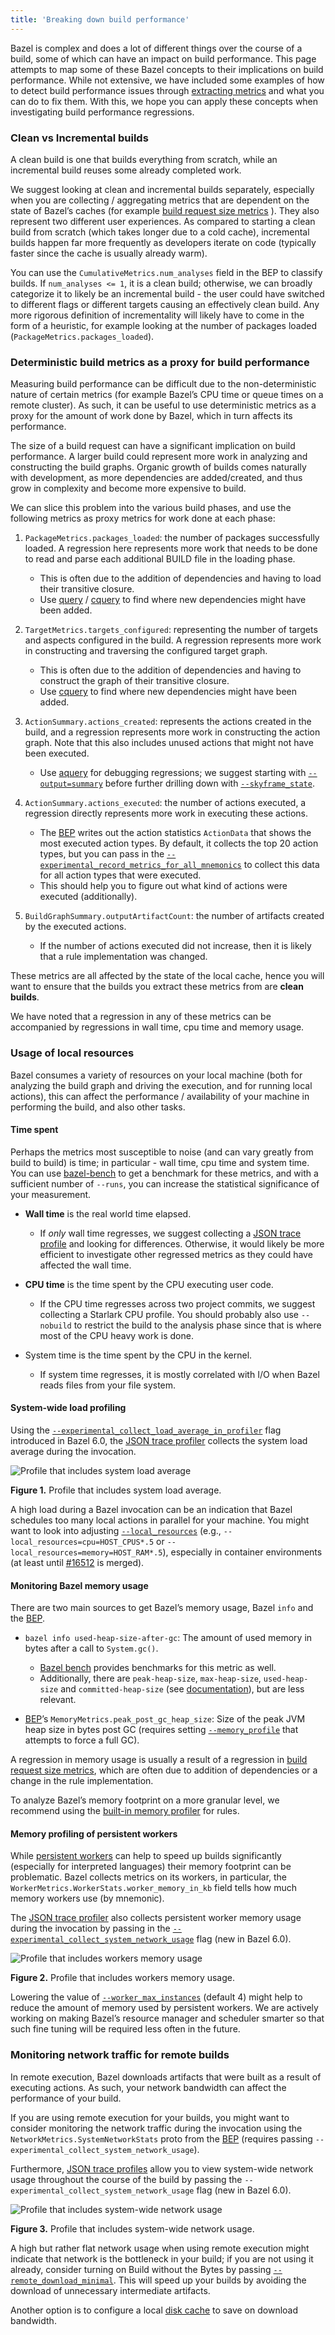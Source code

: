 ```yaml
---
title: 'Breaking down build performance'
---
```




Bazel is complex and does a lot of different things over the course of a build,
some of which can have an impact on build performance. This page attempts to map
some of these Bazel concepts to their implications on build performance. While
not extensive, we have included some examples of how to detect build performance
issues through [extracting metrics](/configure/build-performance-metrics)
and what you can do to fix them. With this, we hope you can apply these concepts
when investigating build performance regressions.

### Clean vs Incremental builds

A clean build is one that builds everything from scratch, while an incremental
build reuses some already completed work.

We suggest looking at clean and incremental builds separately, especially when
you are collecting / aggregating metrics that are dependent on the state of
Bazel’s caches (for example
[build request size metrics](#deterministic-build-metrics-as-a-proxy-for-build-performance)
). They also represent two different user experiences. As compared to starting
a clean build from scratch (which takes longer due to a cold cache), incremental
builds happen far more frequently as developers iterate on code (typically
faster since the cache is usually already warm).

You can use the `CumulativeMetrics.num_analyses` field in the BEP to classify
builds. If `num_analyses <= 1`, it is a clean build; otherwise, we can broadly
categorize it to likely be an incremental build - the user could have switched
to different flags or different targets causing an effectively clean build. Any
more rigorous definition of incrementality will likely have to come in the form
of a heuristic, for example looking at the number of packages loaded
(`PackageMetrics.packages_loaded`).

### Deterministic build metrics as a proxy for build performance

Measuring build performance can be difficult due to the non-deterministic nature
of certain metrics (for example Bazel’s CPU time or queue times on a remote
cluster). As such, it can be useful to use deterministic metrics as a proxy for
the amount of work done by Bazel, which in turn affects its performance.

The size of a build request can have a significant implication on build
performance. A larger build could represent more work in analyzing and
constructing the build graphs. Organic growth of builds comes naturally with
development, as more dependencies are added/created, and thus grow in complexity
and become more expensive to build.

We can slice this problem into the various build phases, and use the following
metrics as proxy metrics for work done at each phase:

1. `PackageMetrics.packages_loaded`: the number of packages successfully loaded.
  A regression here represents more work that needs to be done to read and parse
  each additional BUILD file in the loading phase.
   - This is often due to the addition of dependencies and having to load their
     transitive closure.
   - Use [query](/query/quickstart) / [cquery](/query/cquery) to find
     where new dependencies might have been added.

2. `TargetMetrics.targets_configured`: representing the number of targets and
  aspects configured in the build. A regression represents more work in
  constructing and traversing the configured target graph.
   - This is often due to the addition of dependencies and having to construct
     the graph of their transitive closure.
   - Use [cquery](/query/cquery) to find where new
     dependencies might have been added.

3. `ActionSummary.actions_created`: represents the actions created in the build,
  and a regression represents more work in constructing the action graph. Note
  that this also includes unused actions that might not have been executed.
   - Use [aquery](/query/aquery) for debugging regressions;
     we suggest starting with
     [`--output=summary`](/reference/command-line-reference#flag--output)
     before further drilling down with
     [`--skyframe_state`](/reference/command-line-reference#flag--skyframe_state).

4. `ActionSummary.actions_executed`: the number of actions executed, a
  regression directly represents more work in executing these actions.
   - The [BEP](/remote/bep) writes out the action statistics
     `ActionData` that shows the most executed action types. By default, it
     collects the top 20 action types, but you can pass in the
     [`--experimental_record_metrics_for_all_mnemonics`](/reference/command-line-reference#flag--experimental_record_metrics_for_all_mnemonics)
     to collect this data for all action types that were executed.
   - This should help you to figure out what kind of actions were executed
     (additionally).

5. `BuildGraphSummary.outputArtifactCount`: the number of artifacts created by
  the executed actions.
   - If the number of actions executed did not increase, then it is likely that
     a rule implementation was changed.


These metrics are all affected by the state of the local cache, hence you will
want to ensure that the builds you extract these metrics from are
**clean builds**.

We have noted that a regression in any of these metrics can be accompanied by
regressions in wall time, cpu time and memory usage.

### Usage of local resources

Bazel consumes a variety of resources on your local machine (both for analyzing
the build graph and driving the execution, and for running local actions), this
can affect the performance / availability of your machine in performing the
build, and also other tasks.

#### Time spent

Perhaps the metrics most susceptible to noise (and can vary greatly from build
to build) is time; in particular - wall time, cpu time and system time. You can
use [bazel-bench](https://github.com/bazelbuild/bazel-bench) to get
a benchmark for these metrics, and with a sufficient number of `--runs`, you can
increase the statistical significance of your measurement.

- **Wall time** is the real world time elapsed.
   - If _only_ wall time regresses, we suggest collecting a
     [JSON trace profile](/advanced/performance/json-trace-profile) and looking
     for differences. Otherwise, it would likely be more efficient to
     investigate other regressed metrics as they could have affected the wall
     time.

- **CPU time** is the time spent by the CPU executing user code.
   - If the CPU time regresses across two project commits, we suggest collecting
     a Starlark CPU profile. You should probably also use `--nobuild` to
     restrict the build to the analysis phase since that is where most of the
     CPU heavy work is done.

- System time is the time spent by the CPU in the kernel.
   - If system time regresses, it is mostly correlated with I/O when Bazel reads
     files from your file system.

#### System-wide load profiling

Using the
[`--experimental_collect_load_average_in_profiler`](https://github.com/bazelbuild/bazel/blob/6.0.0/src/main/java/com/google/devtools/build/lib/runtime/CommonCommandOptions.java#L306-L312)
flag introduced in Bazel 6.0, the
[JSON trace profiler](/advanced/performance/json-trace-profile) collects the
system load average during the invocation.

![Profile that includes system load average](/docs/images/json-trace-profile-system-load-average.png "Profile that includes system load average")

**Figure 1.** Profile that includes system load average.

A high load during a Bazel invocation can be an indication that Bazel schedules
too many local actions in parallel for your machine. You might want to look into
adjusting [`--local_resources`](/reference/command-line-reference#flag--local_resources)
(e.g., `--local_resources=cpu=HOST_CPUS*.5` or `--local_resources=memory=HOST_RAM*.5`),
especially in container environments (at least until
[#16512](https://github.com/bazelbuild/bazel/pull/16512) is merged).


#### Monitoring Bazel memory usage

There are two main sources to get Bazel’s memory usage, Bazel `info` and the
[BEP](/remote/bep).

- `bazel info used-heap-size-after-gc`: The amount of used memory in bytes after
  a call to `System.gc()`.
   - [Bazel bench](https://github.com/bazelbuild/bazel-bench)
     provides benchmarks for this metric as well.
   - Additionally, there are `peak-heap-size`, `max-heap-size`, `used-heap-size`
     and `committed-heap-size` (see
     [documentation](/docs/user-manual#configuration-independent-data)), but are
     less relevant.

- [BEP](/remote/bep)’s
  `MemoryMetrics.peak_post_gc_heap_size`: Size of the peak JVM heap size in
  bytes post GC (requires setting
  [`--memory_profile`](/reference/command-line-reference#flag--memory_profile)
  that attempts to force a full GC).

A regression in memory usage is usually a result of a regression in
[build request size metrics](#deterministic_build_metrics_as_a_proxy_for_build_performance),
which are often due to addition of dependencies or a change in the rule
implementation.

To analyze Bazel’s memory footprint on a more granular level, we recommend using
the [built-in memory profiler](/rules/performance#memory-profiling)
for rules.

#### Memory profiling of persistent workers

While [persistent workers](/remote/persistent) can help to speed up builds
significantly (especially for interpreted languages) their memory footprint can
be problematic. Bazel collects metrics on its workers, in particular, the
`WorkerMetrics.WorkerStats.worker_memory_in_kb` field tells how much memory
workers use (by mnemonic).

The [JSON trace profiler](/advanced/performance/json-trace-profile) also
collects persistent worker memory usage during the invocation by passing in the
[`--experimental_collect_system_network_usage`](https://github.com/bazelbuild/bazel/blob/6.0.0/src/main/java/com/google/devtools/build/lib/runtime/CommonCommandOptions.java#L314-L320)
flag (new in Bazel 6.0).

![Profile that includes workers memory usage](/docs/images/json-trace-profile-workers-memory-usage.png "Profile that includes workers memory usage")

**Figure 2.** Profile that includes workers memory usage.

Lowering the value of
[`--worker_max_instances`](/reference/command-line-reference#flag--worker_max_instances)
(default 4) might help to reduce
the amount of memory used by persistent workers. We are actively working on
making Bazel’s resource manager and scheduler smarter so that such fine tuning
will be required less often in the future.

### Monitoring network traffic for remote builds

In remote execution, Bazel downloads artifacts that were built as a result of
executing actions. As such, your network bandwidth can affect the performance
of your build.

If you are using remote execution for your builds, you might want to consider
monitoring the network traffic during the invocation using the
`NetworkMetrics.SystemNetworkStats` proto from the [BEP](/remote/bep)
(requires passing `--experimental_collect_system_network_usage`).

Furthermore, [JSON trace profiles](/advanced/performance/json-trace-profile)
allow you to view system-wide network usage throughout the course of the build
by passing the `--experimental_collect_system_network_usage` flag (new in Bazel
6.0).

![Profile that includes system-wide network usage](/docs/images/json-trace-profile-network-usage.png "Profile that includes system-wide network usage")

**Figure 3.** Profile that includes system-wide network usage.

A high but rather flat network usage when using remote execution might indicate
that network is the bottleneck in your build; if you are not using it already,
consider turning on Build without the Bytes by passing
[`--remote_download_minimal`](/reference/command-line-reference#flag--remote_download_minimal).
This will speed up your builds by avoiding the download of unnecessary intermediate artifacts.

Another option is to configure a local
[disk cache](/reference/command-line-reference#flag--disk_cache) to save on
download bandwidth.
